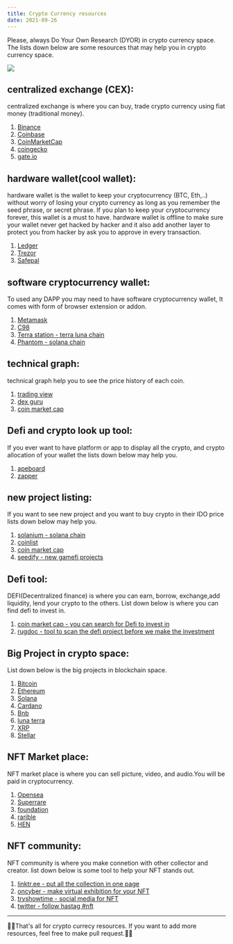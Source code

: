 ```yaml
---
title: Crypto Currency resources
date: 2021-09-26
---
```

 

Please, always Do Your Own Research (DYOR) in crypto currency space.
The lists down below are some resources that may help you in crypto currency space. 

<image src='../assets/cryptocurrency_resources.jpg'/>

<br/>

## centralized exchange (CEX):
centralized exchange is where you can buy, trade crypto currency using fiat money (traditional money).

1. [Binance](https://www.binance.com/en)
2. [Coinbase](https://www.coinbase.com/)
3. [CoinMarketCap](https://coinmarketcap.com/)
4. [coingecko](https://www.coingecko.com/en)
5. [gate.io](https://www.gate.io/)

## hardware wallet(cool wallet):
hardware wallet is the wallet to keep your cryptocurrency (BTC, Eth,..) without worry of losing your crypto currency as long as you remember the seed phrase, or secret phrase.
If you plan to keep your cryptocurrency forever, this wallet is a must to have. hardware wallet is offline to make sure your wallet never get hacked by hacker and it also add another layer to protect you from hacker by ask you to approve in every transaction.

1. [Ledger](https://www.ledger.com/)
2. [Trezor](https://trezor.io/)
3. [Safepal](https://safepal.io/)

## software cryptocurrency wallet:
To used any DAPP you may need to have software cryptocurrency wallet, It comes with form of browser extension or addon.

1. [Metamask](https://metamask.io/)
2. [C98](https://docs.coin98.com/products/coin98-wallet/extension)
3. [Terra station - terra luna chain](https://docs.terra.money/quickstart.html#download-terra-station)
4. [Phantom - solana chain](https://phantom.app/)

## technical graph:
technical graph help you to see the price history of each coin.

1. [trading view](https://www.tradingview.com/)
2. [dex guru](https://dex.guru/)
3. [coin market cap](https://coinmarketcap.com/)

## Defi and crypto look up tool:
If you ever want to have platform or app to display all the crypto, and crypto allocation of your wallet the lists down below may help you.

1. [apeboard](https://apeboard.finance/dashboard)
2. [zapper](https://zapper.fi/)

## new project listing:
If you want to see new project and you want to buy crypto in their IDO price lists down below may help you.

1. [solanium - solana chain](https://www.solanium.io/)
2. [coinlist](https://coinlist.co/)
3. [coin market cap](https://coinmarketcap.com/new/)
4. [seedify - new gamefi projects](https://launchpad.seedify.fund/)

## Defi tool:
DEFI(Decentralized finance) is where you can earn, borrow, exchange,add liquidity, lend your crypto to the others.
List down below is where you can find defi to invest in.

1. [coin market cap - you can search for Defi to invest in](https://coinmarketcap.com/view/defi/)
2. [rugdoc - tool to scan the defi project before we make the investment](https://rugdoc.io/)

## Big Project in crypto space:
List down below is the big projects in blockchain space.

1. [Bitcoin](https://bitcoin.org/en/)
2. [Ethereum](https://ethereum.org/en/)
3. [Solana](https://solana.com/)
3. [Cardano](https://cardano.org/)
4. [Bnb](https://www.binance.com/en/bnb)
5. [luna terra](https://www.terra.money/)
6. [XRP](https://ripple.com/xrp/)
7. [Stellar](https://www.stellar.org/?locale=en)

## NFT Market place:
NFT market place is where you can sell picture, video, and audio.You will be paid in cryptocurrency.

1. [Opensea](https://opensea.io/)
2. [Superrare](https://superrare.com/)
3. [foundation](https://foundation.app/)
3. [rarible](https://rarible.com/)
4. [HEN](https://www.hicetnunc.xyz/)

## NFT community:
NFT community is where you make connetion with other collector and creator. list down below is some tool to help your NFT stands out.

1. [linktr.ee - put all the collection in one page](https://linktr.ee/)
2. [oncyber - make virtual exhibition for your NFT](https://oncyber.io/)
3. [tryshowtime - social media for NFT](https://tryshowtime.com/)
4. [twitter - follow hastag #nft](https://twitter.com/home)

---

🎉🎉That's all for crypto currecy resources. If you want to add more resources, feel free to make pull request.🎉🎉
